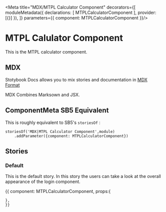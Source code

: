 
<Meta title="MDX/MTPL Calculator Component" decorators={[
    moduleMetadata({
        declarations: [
            MTPLCalculatorComponent
        ],
        provider: [{}]
    }),
]} parameters={{
    component: MTPLCalculatorComponent
}}/>

# MTPL Calulator Component 

This is the MTPL calculator component.

## MDX

Stotybook Docs allows you to mix stories and documentation in 
[MDX Format](https://mdxjs.com/)

MDX Combines Marksown and JSX.

## ComponentMeta SB5 Equivalent

This is roughly equivalent to SB5's `storiesOf` :

```
storiesOf('MDX|MTPL Calculator Component',module)
    .addParameter({component: MTPLCalculatorComponent})

```

## Stories

### Default

This is the default story. In this story the users can take a look at the overall
appearance of the login component.

<Preview>
  <Story name="Default">{{
    component: MTPLCalculatorComponent,
    props:{
      
    },
    }}    
  </Story>
</Preview>
